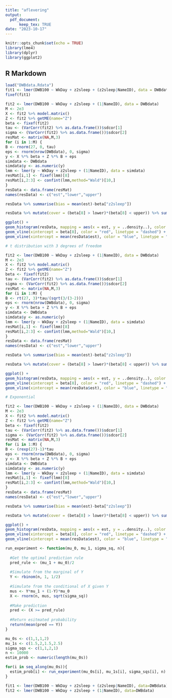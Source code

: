 ```yaml
---
title: "aflevering"
output:
  pdf_document:
      keep_tex: TRUE
date: "2023-10-17"
---
```



```r
knitr::opts_chunk$set(echo = TRUE)
library(lme4)
library(dplyr)
library(ggplot2)
```

## R Markdown
```r
load("DWBdata.Rdata")
fit1 <- lmer(DWB100 ~ WkDay + z2sleep + (z2sleep|NameID), data = DWBdata)
fixef(fit1)
```

```r
fit2 <- lmer(DWB100 ~ WkDay + z2sleep + (1|NameID), data = DWBdata)
M <- 2e3
X <- fit2 %>% model.matrix()
Z <- fit2 %>% getME(name="Z")
beta <- fixef(fit2)
tau <- (VarCorr(fit2) %>% as.data.frame())$sdcor[1]
sigma <- (VarCorr(fit2) %>% as.data.frame())$sdcor[2]
resMat <- matrix(NA,M,3)
for (i in 1:M) {
B <- rnorm(27, 0, tau)
eps <- rnorm(nrow(DWBdata), 0, sigma)
y <- X %*% beta + Z %*% B + eps
simdata <- DWBdata
simdata$y <- as.numeric(y)
lmm <- lmer(y ~ WkDay + z2sleep + (1|NameID), data = simdata)
resMat[i,1] <- fixef(lmm)[8]
resMat[i,2:3] <- confint(lmm,method="Wald")[10,]
}
resData <- data.frame(resMat)
names(resData) <- c("est","lower","upper")
```

```r
resData %>% summarise(bias = mean(est)-beta["z2sleep"])
```


```r
resData %>% mutate(cover = (beta[8] > lower)*(beta[8] < upper)) %>% summarise(coverage = mean(cover))
```

```r
ggplot() +
geom_histogram(resData, mapping = aes(x = est, y = ..density..), color = "white", bins = 30) +
geom_vline(xintercept = beta[8], color = "red", linetype = "dashed") +
geom_vline(xintercept = mean(resData$est), color = "blue", linetype = "dashed")
```



```r

# t distribution with 3 degrees of freedom

fit2 <- lmer(DWB100 ~ WkDay + z2sleep + (1|NameID), data = DWBdata)
M <- 2e3
X <- fit2 %>% model.matrix()
Z <- fit2 %>% getME(name="Z")
beta <- fixef(fit2)
tau <- (VarCorr(fit2) %>% as.data.frame())$sdcor[1]
sigma <- (VarCorr(fit2) %>% as.data.frame())$sdcor[2]
resMat <- matrix(NA,M,3)
for (i in 1:M) {
B <- rt(27, 3)*tau/(sqrt(3/(3-2)))
eps <- rnorm(nrow(DWBdata), 0, sigma)
y <- X %*% beta + Z %*% B + eps
simdata <- DWBdata
simdata$y <- as.numeric(y)
lmm <- lmer(y ~ WkDay + z2sleep + (1|NameID), data = simdata)
resMat[i,1] <- fixef(lmm)[8]
resMat[i,2:3] <- confint(lmm,method="Wald")[10,]
}
resData <- data.frame(resMat)
names(resData) <- c("est","lower","upper")
```

```r
resData %>% summarise(bias = mean(est)-beta["z2sleep"])
```

```r
resData %>% mutate(cover = (beta[8] > lower)*(beta[8] < upper)) %>% summarise(coverage = mean(cover))
```

```r
ggplot() +
geom_histogram(resData, mapping = aes(x = est, y = ..density..), color = "white", bins = 30) +
geom_vline(xintercept = beta[8], color = "red", linetype = "dashed") +
geom_vline(xintercept = mean(resData$est), color = "blue", linetype = "dashed")
```



```r

# Exponential

fit2 <- lmer(DWB100 ~ WkDay + z2sleep + (1|NameID), data = DWBdata)
M <- 2e3
X <- fit2 %>% model.matrix()
Z <- fit2 %>% getME(name="Z")
beta <- fixef(fit2)
tau <- (VarCorr(fit2) %>% as.data.frame())$sdcor[1]
sigma <- (VarCorr(fit2) %>% as.data.frame())$sdcor[2]
resMat <- matrix(NA,M,3)
for (i in 1:M) {
B <- (rexp(27)-1)*tau
eps <- rnorm(nrow(DWBdata), 0, sigma)
y <- X %*% beta + Z %*% B + eps
simdata <- DWBdata
simdata$y <- as.numeric(y)
lmm <- lmer(y ~ WkDay + z2sleep + (1|NameID), data = simdata)
resMat[i,1] <- fixef(lmm)[8]
resMat[i,2:3] <- confint(lmm,method="Wald")[10,]
}
resData <- data.frame(resMat)
names(resData) <- c("est","lower","upper")
```

```r
resData %>% summarise(bias = mean(est)-beta["z2sleep"])
```

```r
resData %>% mutate(cover = (beta[8] > lower)*(beta[8] < upper)) %>% summarise(coverage = mean(cover))
```

```r
ggplot() +
geom_histogram(resData, mapping = aes(x = est, y = ..density..), color = "white", bins = 30) +
geom_vline(xintercept = beta[8], color = "red", linetype = "dashed") +
geom_vline(xintercept = mean(resData$est), color = "blue", linetype = "dashed")
```









```r
run_experiment <- function(mu_0, mu_1, sigma_sq, n){
  
  #Get the optimal prediction rule
  pred_rule <- (mu_1 + mu_0)/2
  
  #Simulate from the marginal of Y
  Y <- rbinom(n, 1, 1/2)
  
  #Simulate from the conditional of X given Y
  mus <- Y*mu_1 + (1-Y)*mu_0
  X <- rnorm(n, mus, sqrt(sigma_sq))
  
  #Make prediction 
  pred <- (X >= pred_rule)
  
  #Return esitmated probability
  return(mean(pred == Y))
}
```

```r

mu_0s <- c(1,1,1,2)
mu_1s <- c(1.5,2,1.5,2.5)
sigma_sqs <- c(1,1,2,1)
n <- 10000
estim_prob <- numeric(length(mu_0s))

for(i in seq_along(mu_0s)){
  estim_prob[i] <- run_experiment(mu_0s[i], mu_1s[i], sigma_sqs[i], n)
}

```


```r
fit1 <- lmer(DWB100 ~ WkDay + z2sleep + (z2sleep|NameID), data=DWBdata)
fit2 <- lmer(DWB100 ~ WkDay + z2sleep + (1|NameID), data=DWBdata)
```

